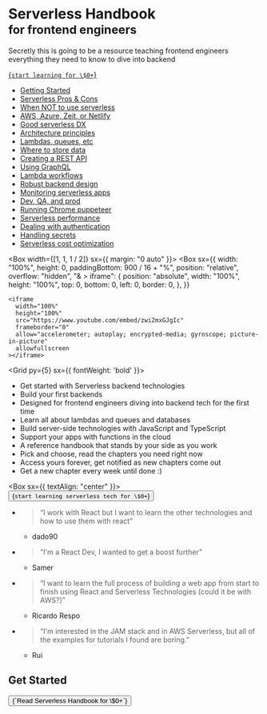 
<Banner>
<Box mt={5} />
<LogoGrid>
<Logo text='' size={192} />
<div>

<h1 style={{fontSize: '3em'}}>
Serverless Handbook <br /><small style={{fontSize: '0.5em'}}>for frontend engineers</small>
</h1>

Secretly this is going to be a resource teaching frontend engineers everything they need to know to dive into backend

<a className="gumroad-button" href="https://gum.co/qdNn?wanted=true" data-gumroad-single-product="true" target="_blank">{`start learning for \$0+`}</a>

</div>
</LogoGrid>
<Box my='auto' />
<NavGrid>

- [Getting Started](/getting-started)
- [Serverless Pros & Cons](/serverless-pros-cons)
- [When NOT to use serverless](/serverless-bad)
- [AWS, Azure, Zeit, or Netlify](/serverless-flavors)
- [Good serverless DX](/serverless-dx)
- [Architecture principles](/serverless-architecture-principles)
- [Lambdas, queues, etc](/serverless-elements)
- [Where to store data](/databases)
- [Creating a REST API](/serverless-rest-api)
- [Using GraphQL](/serverless-graphql)
- [Lambda workflows](/lambda-workflows)
- [Robust backend design](/robust-backend-design)
- [Monitoring serverless apps](/serverless-monitoring)
- [Dev, QA, and prod](/dev-qa-prod)
- [Running Chrome puppeteer](/chrome-puppeteer)
- [Serverless performance](/serverless-performance)
- [Dealing with authentication](/serverless-authentication)
- [Handling secrets](/handling-secrets)
- [Serverless cost optimization](/serverless-cost)

</NavGrid>
</Banner>

<Container py={5}>

<Box width={[1, 1, 1 / 2]} sx={{ margin: "0 auto" }}>
  <Box
    sx={{
      width: "100%",
      height: 0,
      paddingBottom: 900 / 16 + "%",
      position: "relative",
      overflow: "hidden",
      "& > iframe": {
        position: "absolute",
        width: "100%",
        height: "100%",
        top: 0,
        bottom: 0,
        left: 0,
        border: 0,
      },
    }}
  >
    <iframe
      width="100%"
      height="100%"
      src="https://www.youtube.com/embed/zwi2mxGJgIc"
      frameborder="0"
      allow="accelerometer; autoplay; encrypted-media; gyroscope; picture-in-picture"
      allowfullscreen
    ></iframe>
  </Box>
</Box>

<Grid py={5} sx={{ fontWeight: 'bold' }}>

- Get started with Serverless backend technologies
- Build your first backends
- Designed for frontend engineers diving into backend tech for the first time
- Learn all about lambdas and queues and databases
- Build server-side technologies with JavaScript and TypeScript
- Support your apps with functions in the cloud
- A reference handbook that stands by your side as you work
- Pick and choose, read the chapters you need right now
- Access yours forever, get notified as new chapters come out
- Get a new chapter every week until done :)

</Grid>

<Box sx={{ textAlign: "center" }}>
  <Button as="a" variant="big" href="https://gum.co/qdNn?wanted=true">
    {`start learning serverless tech for \$0+`}
  </Button>
</Box>

<Grid width={448} py={5}>

- > “I work with React but I want to learn the other technologies and how to use them with react”

  - dado90

- > “I'm a React Dev, I wanted to get a boost further”

  - Samer

- > “I want to learn the full process of building a web app from start to finish using React and Serverless Technologies (could it be with AWS?)”

  - Ricardo Respo

- > “I'm interested in the JAM stack and in AWS Serverless, but all of the examples for tutorials I found are boring.”

  - Rui

</Grid>

## Get Started

<Button as="a" variant="big" href="https://gum.co/qdNn?wanted=true">
  {`Read Serverless Handbook for \$0+`}
</Button>

</Container>

[styled system]: https://styled-system.com
[theme ui]: https://theme-ui.com
